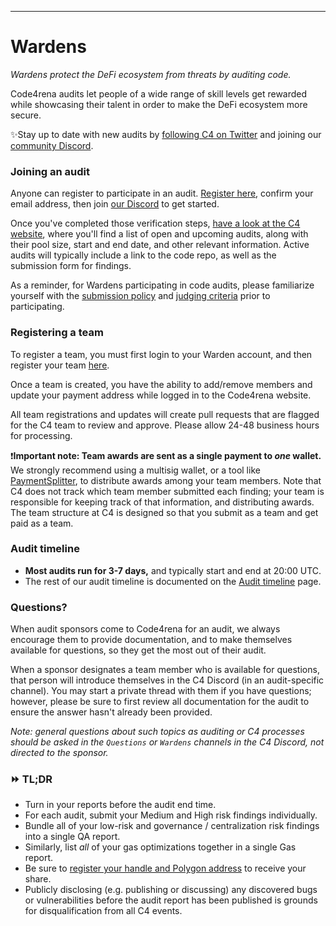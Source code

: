 ---


# Wardens

_Wardens protect the DeFi ecosystem from threats by auditing code._

Code4rena audits let people of a wide range of skill levels get rewarded while showcasing their talent in order to make the DeFi ecosystem more secure.

✨Stay up to date with new audits by [following C4 on Twitter](https://twitter.com/code4rena) and joining our [community Discord](https://discord.gg/code4rena).

### Joining an audit

Anyone can register to participate in an audit. [Register here](https://code4rena.com/register/account), confirm your email address, then join [our Discord](https://discord.gg/code4rena) to get started.

Once you've completed those verification steps, [have a look at the C4 website](https://code4rena.com), where you'll find a list of open and upcoming audits, along with their pool size, start and end date, and other relevant information. Active audits will typically include a link to the code repo, as well as the submission form for findings.

As a reminder, for Wardens participating in code audits, please familiarize yourself with the [submission policy](submission-policy.md) and [judging criteria](../../awarding/judging-criteria/) prior to participating.

### Registering a team

To register a team, you must first login to your Warden account, and then register your team [here](https://code4rena.com/register/team/).

Once a team is created, you have the ability to add/remove members and update your payment address while logged in to the Code4rena website.

All team registrations and updates will create pull requests that are flagged for the C4 team to review and approve. Please allow 24-48 business hours for processing.

❗️**Important note: Team awards are sent as a single payment to **_**one**_** wallet.** We strongly recommend using a multisig wallet, or a tool like [PaymentSplitter](https://docs.openzeppelin.com/contracts/4.x/api/finance#PaymentSplitter), to distribute awards among your team members. Note that C4 does not track which team member submitted each finding; your team is responsible for keeping track of that information, and distributing awards. The team structure at C4 is designed so that you submit as a team and get paid as a team.

### Audit timeline

- **Most audits run for 3-7 days,** and typically start and end at 20:00 UTC.
- The rest of our audit timeline is documented on the [Audit timeline](https://docs.code4rena.com/structure/our-process/) page.

### Questions?

When audit sponsors come to Code4rena for an audit, we always encourage them to provide documentation, and to make themselves available for questions, so they get the most out of their audit.

When a sponsor designates a team member who is available for questions, that person will introduce themselves in the C4 Discord (in an audit-specific channel). You may start a private thread with them if you have questions; however, please be sure to first review all documentation for the audit to ensure the answer hasn't already been provided.

_Note: general questions about such topics as auditing or C4 processes should be asked in the `Questions` or `Wardens` channels in the C4 Discord, not directed to the sponsor._

### ⏩ TL;DR

- Turn in your reports before the audit end time.
- For each audit, submit your Medium and High risk findings individually.
- Bundle all of your low-risk and governance / centralization risk findings into a single QA report.
- Similarly, list _all_ of your gas optimizations together in a single Gas report.
- Be sure to [register your handle and Polygon address](https://code4rena.com/register/account) to receive your share.
- Publicly disclosing (e.g. publishing or discussing) any discovered bugs or vulnerabilities before the audit report has been published is grounds for disqualification from all C4 events.
